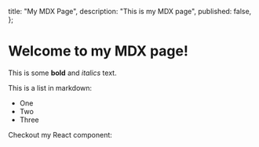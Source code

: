   title: "My MDX Page",
  description: "This is my MDX page",
  published: false,
};

# Welcome to my MDX page!

This is some **bold** and _italics_ text.

This is a list in markdown:

- One
- Two
- Three

Checkout my React component:
